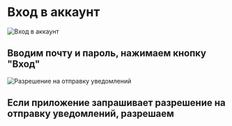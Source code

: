 # Вход в аккаунт
![Вход в аккаунт](/assets/how-to-use/login.jpg)
## Вводим почту и пароль, нажимаем кнопку "Вход"

![Разрешение на отправку уведомлений](/assets/how-to-use/allow-notifications.jpg)
## Если приложение запрашивает разрешение на отправку уведомлений, разрешаем